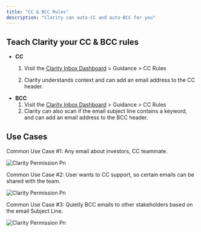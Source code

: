 ```yaml
---
title: "CC & BCC Rules"
description: "Clarity can auto-CC and auto-BCC for you"
---
```


## Teach Clarity your CC & BCC rules

- **CC**
  1. Visit the [Clarity Inbox Dashboard](https://app.clarityinbox.com/dashboard) \> Guidance \> CC Rules 


  2. Clarity understands context and can add an email address to the CC header.
- **BCC**
  1. Visit the [Clarity Inbox Dashboard](https://app.clarityinbox.com/dashboard) \> Guidance \> CC Rules 
  2. Clarity can also scan if the email subject line contains a keyword, and can add an email address to the BCC header.

## Use Cases

Common Use Case #1:
Any email about investors, CC teammate.

![Clarity Permission Pn](/images/CCBCC.png)

Common Use Case #2:
User wants to CC support, so certain emails can be shared with the team.

![Clarity Permission Pn](/images/CC-rule.png)

Common Use Case #3:
Quietly BCC emails to other stakeholders based on the email Subject Line.

![Clarity Permission Pn](/images/BCC-rule.png)